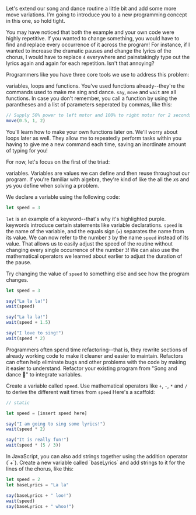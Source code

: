 
Let's extend our song and dance routine a little bit and add some more move variations. I'm going to introduce you to a new programming concept in this one, so hold tight.

You may have noticed that both the example and your own code were highly repetitive. If you wanted to change something, you would have to find and replace every occurrence of it across the program! For instance, if I wanted to increase the dramatic pauses and change the lyrics of the chorus, I would have to replace `4` everywhere and painstakingly type out the lyrics again and again for each repetition. Isn't that annoying?

Programmers like you have three core tools we use to address this problem:

<DocLink symbol="variable">variables</DocLink>,
<DocLink symbol="loop">loops</DocLink> and
<DocLink symbol="function">functions</DocLink>. You've used
<DocLink symbol="function">functions</DocLink> already--they're the commands
used to make me sing and dance. <DocLink symbol="say">`say`</DocLink>,<DocLink symbol="move">
    `move`
</DocLink> and
<DocLink symbol="wait">`wait`</DocLink> are all functions. In case you don't
remember, you <DocLink symbol="functionCall">call</DocLink> a function by using
the <DocLink symbol="paranthesis">parantheses</DocLink> and a list of parameters
seperated by <DocLink symbol="comma">commas</DocLink>, like this:

```javascript
// Supply 50% power to left motor and 100% to right motor for 2 seconds
move(0.5, 1, 2)
```

You'll learn how to make your own functions later on. We'll worry about loops later as well. They allow me to repeatedly perform tasks within you having to give me a new command each time, saving an inordinate amount of typing for you!

For now, let's focus on the first of the triad:

<DocLink symbol="variable">variables</DocLink>. Variables are values we can
define and then reuse throughout our program. If you're familiar with algebra,
they're kind of like the all the $x$s and $y$s you define when solving a
problem.

We declare a variable using the following code:

```javascript
let speed = 3
```

<DocLink symbol="let">`let`</DocLink> is an example of a <DocLink symbol="keyword">keyword</DocLink>--that's why it's highlighted purple. <DocLink symbol="keyword">keywords</DocLink> introduce certain <DocLink symbol="statement">statements</DocLink> like variable declarations. `speed` is the name of the <DocLink symbol="variable">variable</DocLink>, and the <DocLink symbol="assignmentOperator">equals sign (`=`)</DocLink> separates the name from its value. We can now refer to the <DocLink symbol="number">number</DocLink> `3` by the name `speed` instead of its value. That allows us to easily adjust the speed of the routine without changing every single occurrence of the number `3`! We can also use the mathematical operators we learned about earlier to adjust the duration of the pause.

<Challenge difficulty="easy">Try changing the value of `speed` to something else and see how the program changes.</Challenge>

```javascript
let speed = 3

say("La la la!")
wait(speed)

say("La la la!")
wait(speed + 1.5)

say("I love to sing!")
wait(speed * 2)
```

<YourTurn>
Programmers often spend time <DocLink symbol="refactor">refactoring</DocLink>--that is, they rewrite sections of already working code to make it cleaner and easier to maintain. Refactors can often help eliminate <DocLink symbol="bug">bugs</DocLink> and other problems with the code by making it easier to understand.

<Goal>
Refactor your existing program from <Ref chapter={1} section={3}>"Song and dance 🎤"</Ref> to integrate variables.
</Goal>

<Hint number={1}>Create a variable called `speed`.</Hint>
<Hint number={2}>Use mathematical operators like `+`, `-`, `*` and `/` to derive the different wait times from `speed`</Hint>
<Hint number={3}>
Here's a scaffold:

```javascript
// static

let speed = [insert speed here]

say("I am going to sing some lyrics!")
wait(speed * 2)

say("It is really fun!")
wait(speed * (5 / 3))
```
</Hint>

<Challenge difficulty="medium">
In <DocLink symbol="javascript">JavaScript</DocLink>, you can also add <DocLink symbol="string">strings</DocLink> together using the addition operator (`+`). Create a new variable called `baseLyrics` and add strings to it for the lines of the chorus, like this:

```javascript
let speed = 2
let baseLyrics = "La la"

say(baseLyrics + " loo!")
wait(speed)
say(baseLyrics + " whoo!")
```
</Challenge>


</YourTurn>